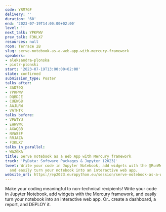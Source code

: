 ```yaml
---
code: YRM7GF
delivery: ''
duration: '60'
end: '2023-07-19T14:00:00+02:00'
level: ''
next_talk: YPKPWV
prev_talk: F3KLX7
resources: null
room: Terrace 2B
slug: serve-notebook-as-a-web-app-with-mercury-framework
speakers:
- aleksandra-plonska
- piotr-plonski
start: '2023-07-19T13:00:00+02:00'
state: confirmed
submission_type: Poster
talks_after:
- 3AD79Q
- YPKPWV
- DQBDJE
- CUEWG8
- AAJLRW
- VATHTK
talks_before:
- VPWTYU
- EWHVWK
- AXWQBB
- NVW8EF
- RRJAZA
- F3KLX7
talks_in_parallel:
- WAZGKA
title: Serve notebook as a Web App with Mercury framework
track: 'PyData: Software Packages & Jupyter (2023)'
tweet: Write your code in Jupyter Notebook, add widgets with the @RunMercury framework,
  and easily turn your notebook into an interactive web app.
website_url: https://ep2023.europython.eu/session/serve-notebook-as-a-web-app-with-mercury-framework
---
```


Make your coding meaningful to non-technical recipients! Write your code in Jupyter Notebook, add widgets with the Mercury framework, and easily turn your notebook into an interactive web app. Or.. create a dashboard, a report, and DEPLOY it.